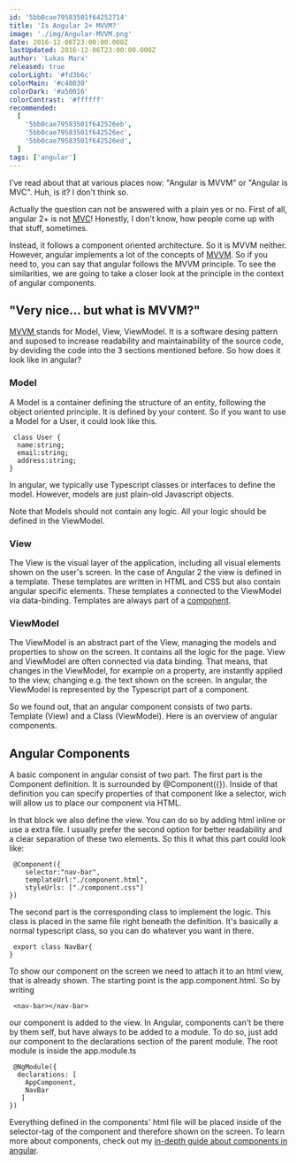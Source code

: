 ```yaml
---
id: '5bb0cae79583501f64252714'
title: 'Is Angular 2+ MVVM?'
image: './img/Angular-MVVM.png'
date: 2016-12-06T23:00:00.000Z
lastUpdated: 2016-12-06T23:00:00.000Z
author: 'Lukas Marx'
released: true
colorLight: '#fd3b6c'
colorMain: '#c40030'
colorDark: '#a50016'
colorContrast: '#ffffff'
recommended:
  [
    '5bb0cae79583501f642526eb',
    '5bb0cae79583501f642526ec',
    '5bb0cae79583501f642526ed',
  ]
tags: ['angular']
---
```


I've read about that at various places now: "Angular is MVVM" or "Angular is MVC". Huh, is it? I don't think so.

Actually the question can not be answered with a plain yes or no. First of all, angular 2+ is not [MVC](https://de.wikipedia.org/wiki/Model_View_Controller)! Honestly, I don't know, how people come up with that stuff, sometimes.

Instead, it follows a component oriented architecture. So it is MVVM neither. However, angular implements a lot of the concepts of [MVVM](https://de.wikipedia.org/wiki/Model_View_ViewModel). So if you need to, you can say that angular follows the MVVM principle. To see the similarities, we are going to take a closer look at the principle in the context of angular components.

## "Very nice... but what is MVVM?"

[MVVM ](https://de.wikipedia.org/wiki/Model_View_ViewModel)stands for Model, View, ViewModel. It is a software desing pattern and suposed to increase readability and maintainability of the source code, by deviding the code into the 3 sections mentioned before. So how does it look like in angular?

### Model

A Model is a container defining the structure of an entity, following the object oriented principle. It is defined by your content. So if you want to use a Model for a User, it could look like this.

```undefined title=undefined
 class User {
  name:string;
  email:string;
  address:string;
}
```

In angular, we typically use Typescript classes or interfaces to define the model. However, models are just plain-old Javascript objects.

Note that Models should not contain any logic. All your logic should be defined in the ViewModel.

### View

The View is the visual layer of the application, including all visual elements shown on the user's screen. In the case of Angular 2 the view is defined in a template. These templates are written in HTML and CSS but also contain angular specific elements. These templates a connected to the ViewModel via data-binding. Templates are always part of a [component](https://malcoded.com/posts/angular-fundamentals-components).

### ViewModel

The ViewModel is an abstract part of the View, managing the models and properties to show on the screen. It contains all the logic for the page. View and ViewModel are often connected via data binding. That means, that changes in the ViewModel, for example on a property, are instantly applied to the view, changing e.g. the text shown on the screen. In angular, the ViewModel is represented by the Typescript part of a component.

So we found out, that an angular component consists of two parts. Template (View) and a Class (ViewModel). Here is an overview of angular components.

## Angular Components

A basic component in angular consist of two part. The first part is the Component definition. It is surrounded by @Component({}). Inside of that definition you can specify properties of that component like a selector, wich will allow us to place our component via HTML.

In that block we also define the view. You can do so by adding html inline or use a extra file. I usually prefer the second option for better readability and a clear separation of these two elements. So this it what this part could look like:

```undefined title=undefined
 @Component({
    selector:"nav-bar",
    templateUrl:"./component.html",
    styleUrls: ["./component.css"]
})

```

The second part is the corresponding class to implement the logic. This class is placed in the same file right beneath the definition. It's basically a normal typescript class, so you can do whatever you want in there.

```undefined title=undefined
 export class NavBar{
}

```

To show our component on the screen we need to attach it to an html view, that is already shown. The starting point is the app.component.html. So by writing

```undefined title=undefined
 <nav-bar></nav-bar>

```

our component is added to the view. In Angular, components can't be there by them self, but have always to be added to a module. To do so, just add our component to the declarations section of the parent module. The root module is inside the app.module.ts

```undefined title=undefined
 @NgModule({
  declarations: [
    AppComponent,
    NavBar
   ]
})
```

Everything defined in the components' html file will be placed inside of the selector-tag of the component and therefore shown on the screen.
To learn more about components, check out my [in-depth guide about components in angular](https://malcoded.com/posts/angular-fundamentals-components).
